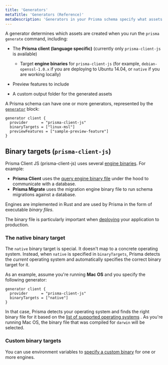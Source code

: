 ```yaml
---
title: 'Generators'
metaTitle: 'Generators (Reference)'
metaDescription: 'Generators in your Prisma schema specify what assets are generated when the `prisma generate` command is invoked. This page explains how to configure generators.'
---
```


<TopBlock>

A generator determines which assets are created when you run the `prisma generate` command, including:

* The **Prisma client (language specific)** (currently only `prisma-client-js` is available)
  
  * Target **engine binaries** for `prisma-client-js`  (for example, `debian-openssl-1.0.x` if you are deploying to Ubuntu 14.04, or `native` if you are working locally)

* Preview features to include
* A custom output folder for the generated assets

A Prisma schema can have one or more generators, represented by the [`generator`](../../../reference/api-reference/prisma-schema-reference#generator) <span class="api"></span> block:

```prisma file=schema.prisma
generator client {
  provider      = "prisma-client-js"
  binaryTargets = ["linux-msl"]
  previewFeatures = ["sample-preview-feature"]
}
```

</TopBlock>

## Binary targets (`prisma-client-js`)

Prisma Client JS  (prisma-client-js) uses several [engine binaries](https://github.com/prisma/prisma-engines). For example:

* **Prisma Client** uses the [query engine binary file](../prisma-client/query-engine) under the hood to communicate with a database. 
* **Prisma Migrate** uses the migration engine binary file to run schema migrations against a database.

Engines are implemented in Rust and are used by Prisma in the form of executable _binary files_.

The binary file is particularly important when [deploying](../prisma-client/deployment) your application to production.

### The native binary target

The `native` binary target is special. It doesn't map to a concrete operating system. Instead, when `native` is specified in `binaryTargets`, Prisma detects the _current_ operating system and automatically specifies the correct binary target for it.

As an example, assume you're running **Mac OS** and you specify the following generator:

```prisma file=schema.prisma
generator client {
  provider      = "prisma-client-js"
  binaryTargets = ["native"]
}
```

In that case, Prisma detects your operating system and finds the right binary file for it based on the [list of supported operating systems](../../../reference/api-reference/prisma-schema-reference#binarytargets-options) <span class="api"></span>. As you're running Mac OS, the binary file that was compiled for `darwin` will be selected.

### Custom binary targets

You can use environment variables to [specify a custom binary](../../overview/under-the-hood#using-custom-engine-binaries) for one or more engines.
